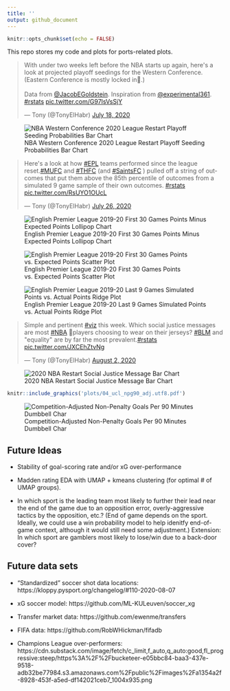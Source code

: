 ```yaml
---
title: ''
output: github_document
---
```


```r
knitr::opts_chunk$set(echo = FALSE)
```

This repo stores my code and plots for ports-related plots.

<blockquote class="twitter-tweet"><p lang="en" dir="ltr">With under two weeks left before the NBA starts up again, here&#39;s a look at projected playoff seedings for the Western Conference. (Eastern Conference is mostly locked in🥱.)<br><br>Data from <a href="https://twitter.com/JacobEGoldstein?ref_src=twsrc%5Etfw">@JacobEGoldstein</a>. Inspiration from <a href="https://twitter.com/experimental361?ref_src=twsrc%5Etfw">@experimental361</a>. <a href="https://twitter.com/hashtag/rstats?src=hash&amp;ref_src=twsrc%5Etfw">#rstats</a> <a href="https://t.co/G97IsVsSjY">pic.twitter.com/G97IsVsSjY</a></p>&mdash; Tony (@TonyElHabr) <a href="https://twitter.com/TonyElHabr/status/1284452770305781761?ref_src=twsrc%5Etfw">July 18, 2020</a></blockquote> <script async src="https://platform.twitter.com/widgets.js" charset="utf-8"></script>

![NBA Western Conference 2020 League Restart Playoff Seeding Probabilities Bar Chart](plots/nba_seed_p.png "NBA Western Conference 2020 League Restart Playoff Seeding Probabilities Bar Chart")

<blockquote class="twitter-tweet"><p lang="en" dir="ltr">Here&#39;s a look at how <a href="https://twitter.com/hashtag/EPL?src=hash&amp;ref_src=twsrc%5Etfw">#EPL</a> teams performed since the league reset.<a href="https://twitter.com/hashtag/MUFC?src=hash&amp;ref_src=twsrc%5Etfw">#MUFC</a> and <a href="https://twitter.com/hashtag/THFC?src=hash&amp;ref_src=twsrc%5Etfw">#THFC</a> (and <a href="https://twitter.com/hashtag/SaintsFC?src=hash&amp;ref_src=twsrc%5Etfw">#SaintsFC</a> ) pulled off a string of outcomes that put them above the 85th percentile of outcomes from a simulated 9 game sample of their own outcomes. <a href="https://twitter.com/hashtag/rstats?src=hash&amp;ref_src=twsrc%5Etfw">#rstats</a> <a href="https://t.co/RsUYO1OUcL">pic.twitter.com/RsUYO1OUcL</a></p>&mdash; Tony (@TonyElHabr) <a href="https://twitter.com/TonyElHabr/status/1287460387466682369?ref_src=twsrc%5Etfw">July 26, 2020</a></blockquote> <script async src="https://platform.twitter.com/widgets.js" charset="utf-8"></script>

![English Premier League 2019-20 First 30 Games Points Minus Expected Points Lollipop Chart](plots/epl_before_break_pts_minus_xpts.png "English Premier League 2019-20 First 30 Games Points Minus Expected Points Lollipop Chart")

![English Premier League 2019-20 First 30 Games Points vs. Expected Points Scatter Plot](plots/epl_before_break_pts_vs_xpts.png "English Premier League 2019-20 First 30 Games Points vs. Expected Points Scatter Plot")

![English Premier League 2019-20 Last 9 Games Simulated Points vs. Actual Points Ridge Plot](plots/epl_after_break_pts_sim.png "English Premier League 2019-20 Last 9 Games Simulated Points vs. Actual Points Ridge Plot")

<blockquote class="twitter-tweet"><p lang="en" dir="ltr">Simple and pertinent <a href="https://twitter.com/hashtag/viz?src=hash&amp;ref_src=twsrc%5Etfw">#viz</a> this week. Which social justice messages are most <a href="https://twitter.com/hashtag/NBA?src=hash&amp;ref_src=twsrc%5Etfw">#NBA</a> 🏀players choosing to wear on their jerseys? <a href="https://twitter.com/hashtag/BLM?src=hash&amp;ref_src=twsrc%5Etfw">#BLM</a> and &quot;equality&quot; are by far the most prevalent.<a href="https://twitter.com/hashtag/rstats?src=hash&amp;ref_src=twsrc%5Etfw">#rstats</a> <a href="https://t.co/JXCEhZtvNg">pic.twitter.com/JXCEhZtvNg</a></p>&mdash; Tony (@TonyElHabr) <a href="https://twitter.com/TonyElHabr/status/1289919973536616450?ref_src=twsrc%5Etfw">August 2, 2020</a></blockquote> <script async src="https://platform.twitter.com/widgets.js" charset="utf-8"></script>


![2020 NBA Restart Social Justice Message Bar Chart](plots/nba_social_justice.png "2020 NBA Restart Social Justice Message Bar Chart")

```r
knitr::include_graphics('plots/04_ucl_npg90_adj.utf8.pdf')
```


![Competition-Adjusted Non-Penalty Goals Per 90 Minutes Dumbbell Char](plots/ucl_npg90_adj.png "Competition-Adjusted Non-Penalty Goals Per 90 Minutes Dumbbell Chart")


## Future Ideas

+ Stability of goal-scoring rate and/or xG over-performance

+ Madden rating EDA with UMAP + kmeans clustering (for optimal # of UMAP groups).

+ In which sport is the leading team most likely to further their lead near the end of the game due to an opposition error, overly-aggressive tactics by the opposition, etc.? (End of game depends on the sport. Ideally, we could use a win probability model to help idenitfy end-of-game context, although it would still need some adjustment.) Extension: In which sport are gamblers most likely to lose/win due to a back-door cover?

## Future data sets

+ "Standardized" soccer shot data locations: https://kloppy.pysport.org/changelog/#110-2020-08-07

+ xG soccer model: https://github.com/ML-KULeuven/soccer_xg

+ Transfer market data: https://github.com/ewenme/transfers

+ FIFA data: https://github.com/RobWHickman/fifadb

+ Champions League over-performers: https://cdn.substack.com/image/fetch/c_limit,f_auto,q_auto:good,fl_progressive:steep/https%3A%2F%2Fbucketeer-e05bbc84-baa3-437e-9518-adb32be77984.s3.amazonaws.com%2Fpublic%2Fimages%2Fa1354a2f-8928-453f-a5ed-df142021ceb7_1004x935.png

